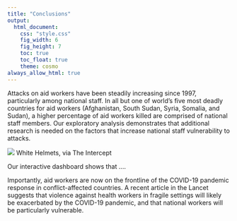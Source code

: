 ```yaml
---
title: "Conclusions"
output: 
  html_document:
    css: "style.css"
    fig_width: 6
    fig_height: 7
    toc: true
    toc_float: true
    theme: cosmo
always_allow_html: true
---
```




Attacks on aid workers have been steadily increasing since 1997, particularly among national staff. In all but one of world's five most deadly countries for aid workers (Afghanistan, South Sudan, Syria, Somalia, and Sudan), a higher percentage of aid workers killed are comprised of national staff members. Our exploratory analysis demonstrates that additional research is needed on the factors that increase national staff vulnerability to attacks. 


![](IMAGES/white-helmets-ft.jpg)
White Helmets, via The Intercept 


Our interactive dashboard shows that ....


Importantly, aid workers are now on the frontline of the COVID-19 pandemic response in conflict-affected countries. A recent article in the Lancet suggests that violence against health workers in fragile settings will likely be exacerbated by the COVID-19 pandemic, and that national workers will be particularly vulnerable. 



